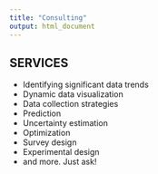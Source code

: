 ```yaml
---
title: "Consulting"
output: html_document
---
```


## **SERVICES**

* Identifying significant data trends
* Dynamic data visualization
* Data collection strategies
* Prediction
* Uncertainty estimation
* Optimization
* Survey design
* Experimental design
* and more. Just ask!
